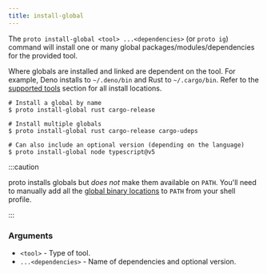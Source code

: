 ```yaml
---
title: install-global
---
```


The `proto install-global <tool> ...<dependencies>` (or `proto ig`) command will install one or many
global packages/modules/dependencies for the provided tool.

Where globals are installed and linked are dependent on the tool. For example, Deno installs to
`~/.deno/bin` and Rust to `~/.cargo/bin`. Refer to the [supported tools](../tools) section for all
install locations.

```shell
# Install a global by name
$ proto install-global rust cargo-release

# Install multiple globals
$ proto install-global rust cargo-release cargo-udeps

# Can also include an optional version (depending on the language)
$ proto install-global node typescript@v5
```

:::caution

proto installs globals but _does not_ make them available on `PATH`. You'll need to manually add all
the [global binary locations](../tools) to `PATH` from your shell profile.

:::

### Arguments

- `<tool>` - Type of tool.
- `...<dependencies>` - Name of dependencies and optional version.
